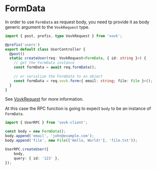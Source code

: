 # FormData

In order to use `FormData` as request body, you need tp provide it as body generic argument to the `VovkRequest` type.

```ts filename="/src/modules/user/UserController.ts"
import { post, prefix, type VovkRequest } from 'vovk';

@prefix('users')
export default class UserController {
  @post()
  static createUser(req: VovkRequest<FormData, { id: string }>) {
    // get the FormData instance
    const formData = await req.formData();
    
    // or serialize the FormData to an object
    const formData = req.vovk.form<{ email: string; file: File }>();
  }
}
```

See [VovkRequest](/controller/request) for more information.

At this case the RPC function is going to expect `body` to be an instance of `FormData`.

```ts
import { UserRPC } from 'vovk-client';

const body = new FormData();
body.append('email', 'john@example.com');
body.append('file', new File(['Hello, World!'], 'file.txt'));

UserRPC.createUser({
    body,
    query: { id: '123' },
});
```